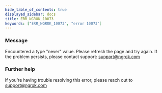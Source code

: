 ```yaml
---
hide_table_of_contents: true
displayed_sidebar: docs
title: ERR_NGROK_10073
keywords: ["ERR_NGROK_10073", "error 10073"]
---
```


### Message

Encountered a type "never" value. Please refresh the page and try again. If the problem persists, please contact support: support@ngrok.com

### Further help

If you're having trouble resolving this error, please reach out to [support@ngrok.com](mailto:support@ngrok.com?subject=Help%20with%20ERR_NGROK_10073)
